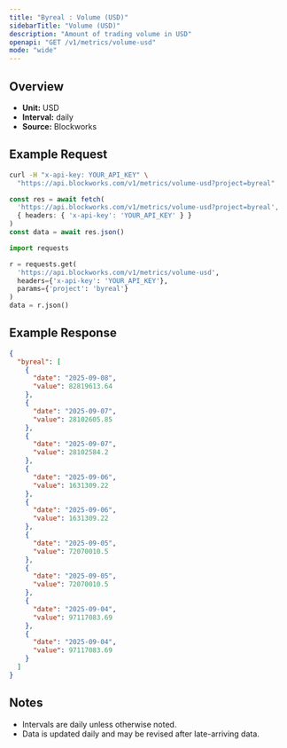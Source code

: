 ```yaml
---
title: "Byreal : Volume (USD)"
sidebarTitle: "Volume (USD)"
description: "Amount of trading volume in USD"
openapi: "GET /v1/metrics/volume-usd"
mode: "wide"
---
```


## Overview

- **Unit:** USD
- **Interval:** daily
- **Source:** Blockworks

## Example Request

<CodeGroup>

```bash cURL
curl -H "x-api-key: YOUR_API_KEY" \
  "https://api.blockworks.com/v1/metrics/volume-usd?project=byreal"
```

```typescript TypeScript
const res = await fetch(
  'https://api.blockworks.com/v1/metrics/volume-usd?project=byreal',
  { headers: { 'x-api-key': 'YOUR_API_KEY' } }
)
const data = await res.json()
```

```python Python
import requests

r = requests.get(
  'https://api.blockworks.com/v1/metrics/volume-usd',
  headers={'x-api-key': 'YOUR_API_KEY'},
  params={'project': 'byreal'}
)
data = r.json()
```

</CodeGroup>

## Example Response

```json
{
  "byreal": [
    {
      "date": "2025-09-08",
      "value": 82819613.64
    },
    {
      "date": "2025-09-07",
      "value": 28102605.85
    },
    {
      "date": "2025-09-07",
      "value": 28102584.2
    },
    {
      "date": "2025-09-06",
      "value": 1631309.22
    },
    {
      "date": "2025-09-06",
      "value": 1631309.22
    },
    {
      "date": "2025-09-05",
      "value": 72070010.5
    },
    {
      "date": "2025-09-05",
      "value": 72070010.5
    },
    {
      "date": "2025-09-04",
      "value": 97117083.69
    },
    {
      "date": "2025-09-04",
      "value": 97117083.69
    }
  ]
}
```

## Notes
- Intervals are daily unless otherwise noted.
- Data is updated daily and may be revised after late-arriving data.
